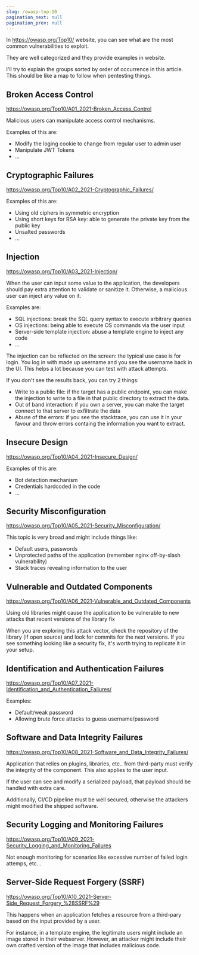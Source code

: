 ```yaml
---
slug: /owasp-top-10
pagination_next: null
pagination_prev: null
---
```


In https://owasp.org/Top10/ website, you can see what are the most common vulnerabilities to exploit.

They are well categorized and they provide examples in website.

I'll try to explain the groups sorted by order of occurrence in this article. This should be like a map to follow when pentesting things.

## Broken Access Control

https://owasp.org/Top10/A01_2021-Broken_Access_Control

Malicious users can manipulate access control mechanisms.

Examples of this are:

- Modify the loging cookie to change from regular user to admin user
- Manipulate JWT Tokens
- ...

## Cryptographic Failures

https://owasp.org/Top10/A02_2021-Cryptographic_Failures/

Examples of this are:

- Using old ciphers in symmetric encryption
- Using short keys for RSA key: able to generate the private key from the public key
- Unsalted passwords
- ...

## Injection

https://owasp.org/Top10/A03_2021-Injection/

When the user can input some value to the application, the developers should pay extra attention to validate or sanitize it. Otherwise, a malicious user can inject any value on it.

Examples are:
- SQL injections: break the SQL query syntax to execute arbitrary queries
- OS injections: being able to execute OS commands via the user input
- Server-side template injection: abuse a template engine to inject any code
- ...

The injection can be reflected on the screen: the typical use case is for login. You log in with made up username and you see the username back in the UI. This helps a lot because you can test with attack attempts.

If you don't see the results back, you can try 2 things:
- Write to a public file: if the target has a public endpoint, you can make the injection to write to a file in that public directory to extract the data.
- Out of band interaction: if you own a server, you can make the target connect to that server to exfiltrate the data
- Abuse of the errors: if you see the stacktrace, you can use it in your favour and throw errors containg the information you want to extract.

## Insecure Design

https://owasp.org/Top10/A04_2021-Insecure_Design/

Examples of this are:

- Bot detection mechanism
- Credentials hardcoded in the code
- ...

## Security Misconfiguration

https://owasp.org/Top10/A05_2021-Security_Misconfiguration/

This topic is very broad and might include things like:

- Default users, passwords
- Unprotected paths of the application (remember nginx off-by-slash vulnerability)
- Stack traces revealing information to the user

## Vulnerable and Outdated Components

https://owasp.org/Top10/A06_2021-Vulnerable_and_Outdated_Components

Using old libraries might cause the application to be vulnerable to new attacks that recent versions of the library fix

When you are exploring this attack vector, check the repository of the library (if open source) and look for commits for the next versions. If you see something looking like a security fix, it's worth trying to replicate it in your setup.


## Identification and Authentication Failures

https://owasp.org/Top10/A07_2021-Identification_and_Authentication_Failures/

Examples:

- Default/weak password
- Allowing brute force attacks to guess username/password



## Software and Data Integrity Failures

https://owasp.org/Top10/A08_2021-Software_and_Data_Integrity_Failures/

Application that relies on plugins, libraries, etc.. from third-party must verify the integrity of the component. This also applies to the user input. 

If the user can see and modify a serialized payload, that payload should be handled with extra care.

Additionally, CI/CD pipeline must be well secured, otherwise the attackers might modified the shipped software.


## Security Logging and Monitoring Failures

https://owasp.org/Top10/A09_2021-Security_Logging_and_Monitoring_Failures

Not enough monitoring for scenarios like excessive number of failed login attemps, etc...

## Server-Side Request Forgery (SSRF)

https://owasp.org/Top10/A10_2021-Server-Side_Request_Forgery_%28SSRF%29

This happens when an application fetches a resource from a third-pary based on the input provided by a user. 

For instance, in a template engine, the legitimate users might include an image stored in their webserver. However, an attacker might include their own crafted version of the image that includes malicious code.